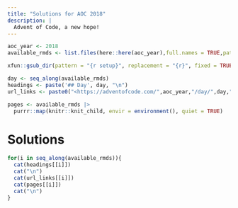 ```yaml
---
title: "Solutions for AOC 2018"
description: |
  Advent of Code, a new hope!
---
```

```r
aoc_year <- 2018
available_rmds <- list.files(here::here(aoc_year),full.names = TRUE,pattern = "Rmd$")

xfun::gsub_dir(pattern = "{r setup}", replacement = "{r}", fixed = TRUE, dir = here::here(aoc_year))

day <- seq_along(available_rmds)
headings <- paste('## Day', day, "\n")
url_links <- paste0("<https://adventofcode.com/",aoc_year,"/day/",day,"> \n")

pages <- available_rmds |> 
  purrr::map(knitr::knit_child, envir = environment(), quiet = TRUE)
```
# Solutions
```r
for(i in seq_along(available_rmds)){
  cat(headings[[i]])
  cat("\n")
  cat(url_links[[i]])
  cat(pages[[i]])
  cat("\n")
}
```
